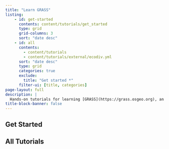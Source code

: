 ```yaml
---
title: "Learn GRASS"
listing:
    - id: get-started
      contents: content/tutorials/get_started
      type: grid
      grid-columns: 3
      sort: "date desc"
    - id: all
      contents: 
        - content/tutorials    
        - content/tutorials/external/ecodiv.yml
      sort: "date desc"
      type: grid
      categories: true
      exclude:
        title: "Get started *" 
      filter-ui: [title, categories]
page-layout: full
description: |
  Hands-on tutorials for learning [GRASS](https://grass.osgeo.org), an open source computational engine for geospatial processing and analysis.
title-block-banner: false
---
```


## Get Started
:::{#get-started}
:::


## All Tutorials
:::{#all}
:::
